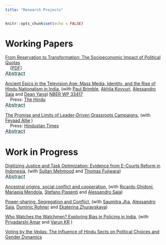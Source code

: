 ```yaml
---
title: "Research Projects"
---
```


```r
knitr::opts_chunk$set(echo = FALSE)
```

# Working Papers

[From Reservation to Transformation: The Socioeconomic Impact of Political Quotas](pdf/Reservation_to_Transformation.pdf)   <br />
&nbsp;&nbsp;&nbsp; [[PDF](pdf/Reservation_to_Transformation.pdf)]

<p style="margin-top: -15px">
    <button class="abstract-btn">Abstract</button>
</p>
<div class="abstract-content">
The role of affirmative action policies in promoting socio-economic mobility remains a subject of intense global debate, with countries implementing varying strategies to address historical inequalities. This study leverages India's 2008 delimitation exercise as a natural experiment to assess the impact of political quotas for Scheduled Castes (SCs) on local socio-economic outcomes, focusing specifically on SC outcomes within villages rather than solely village-level metrics. We find that SC reservations substantially increase SC student enrollment, particularly in prestigious schools, and foster entrepreneurial activity, as evidenced by growth in both the number and size of SC-owned firms. Additionally, quotas facilitate SCs' entry into higher-status occupations, helping to erode entrenched caste-based occupational barriers. These effects are driven by greater access to formal institutional funding for SC-owned firms and improvements in the quality of politicians elected under the quota system. Improvements at the village level, including infrastructure enhancements and increased economic activity, further support these outcomes. Notably, the observed gains persist even after villages lose reserved status, underscoring the long-term benefits of these policies. Our findings contribute to global discourse on affirmative action, suggesting that targeted, well-implemented quotas can yield sustained social and economic mobility for marginalized groups. With India's next delimitation scheduled post-2026, this research provides critical insights for policymakers worldwide who are seeking effective strategies to address inequality and social stratification.
</div>


[Ancient Epics in the Television Age: Mass Media, Identity, and the Rise of Hindu Nationalism in India](pdf/Ramayan.pdf), (with [Paul Brimble](https://pbrimble.github.io/), [Akhila Kovvuri](https://vpge.stanford.edu/people/akhila-kovvuri), [Alessandro Saia](https://sites.google.com/site/asaia9585/alessandro-saia) and [Dean Yang](https://deanyang-econ.github.io/deanyang/)) [NBER WP 33417](https://www.nber.org/system/files/working_papers/w33417/w33417.pdf)  <br />
&nbsp;&nbsp;&nbsp; Press: [The Hindu](https://www.thehindu.com/society/how-the-ramayan-tv-show-helped-shape-a-singular-nationwide-hindu-identity/article69202807.ece)

<p style="margin-top: -15px">
    <button class="abstract-btn">Abstract</button>
</p>
<div class="abstract-content">
The growing prominence of Hindu nationalism, known as "Hindutva," in India has garnered significant attention for its impact on politics and society, particularly its adverse effects on minority communities. However, the Hindu identity was not always a monolithic and political one. This study explores the potential role of a Hindu mythological show, "Ramayana," which aired on the solely available TV channel in India during 1987-88, in shaping the Hindutva identity primarily on the increasing salience of religious identity in people's political, social, and personal lives. We proxy for exposure to this show using location and television transmitters obtained from archival data and use signal propagation modelling based on irregular terrain to measure signal strength. Examining political and social manifestations of identity, we find that exposure to the TV show is associated with increased electoral success for right-wing Hindu nationalist parties, heightened tensions between Hindus and Muslims, and a decrease in the number of schools affiliated with the significant far-right Hindu nationalist organization. Our next steps involve investigating the impact on personal expressions of identity, such as child naming practices and dietary choices influenced by religious taboos.</div>


[The Promise and Limits of Leader-Driven Grassroots Campaigns](pdf/bharat_jodo_yatra.pdf), (with [Feyaad Allie](https://www.feyaadallie.com/) )  <br />
&nbsp;&nbsp;&nbsp; Press: [Hindustan Times](https://www.hindustantimes.com/india-news/bharat-jodo-yatra-boosts-congress-strike-rate-and-vote-share-in-karnataka-elections-101684006733079.html)

<p style="margin-top: -15px">
    <button class="abstract-btn">Abstract</button>
</p>
<div class="abstract-content">
Opposition parties across contexts have struggled against populist parties at the ballot box. Populist parties often brand the opposition as elite and out of touch with citizens. Over time, as populists amass power, they can further tilt electoral politics in their direction. How can the opposition respond? We examine the opposition’s use of leader-driven grassroots campaigns as an electoral strategy against populists. These campaigns directly address the unique weaknesses that the opposition faces against populists by reaching voters directly and improving the party’s image. We analyze the electoral impact of these efforts by studying the Indian National Congress leader Rahul Gandhi’s 150-day grassroots march, the Bharat Jodo Yatra. Using newly collected state and national election data and a difference-in-differences design, we find that the yatra improved Congress’s electoral performance; however, in a spatially and temporally limited way. Interview and descriptive evidence explains how these campaigns help the opposition party change their narrative against populists and an original phone survey of 3500 voters reveals that those who directly participated in the grassroots campaign experienced longer-term positive impacts. Taken together, the findings highlight both the potential and the constraints of leader-driven grassroots campaigns as a strategy for opposition parties facing powerful populist incumbents.
</div>

# Work in Progress

[Digitizing Justice and Task Optimization: Evidence from E-Courts Reform in Indonesia](), (with [Sultan Mehmood](https://sites.google.com/view/sultan-mehmood/home) and [Thomas Fujiwara](https://sites.google.com/view/tfujiwara/home)) 


<p style="margin-top: -15px">
    <button class="abstract-btn">Abstract</button>
</p>
<div class="abstract-content">
This paper examines the transformative impact of technological reform in the Indonesian justice system. Our analysis exploits the timing of the subdistrict-level reform, combined with detailed case-level microdata, to examine how this change reshaped court efficiency, enhanced decision quality, and influenced the functioning of the broader judicial system. The reform introduced e-filing, e-payments, and virtual hearings for civil cases but not for criminal cases. This distinction creates a natural experiment that enables us to implement a triple-difference empirical strategy, leveraging variation across case types, within courts, and over time. Our results show that the reform led to a significant six-day or 10\%, reduction in case delays without compromising the quality of judicial deliberations. Indicators of decision quality, including the appeals and reversals in higher courts, show significant improvement. A textual analysis of judgments suggests no increase in procedural shortcuts and a 10\% increase in factual references per page, indicating a potential improvement in decision-making quality. Efficiency gains extended to untreated higher courts. An analysis of mechanisms suggests how the reform reallocated judicial effort: low-complexity cases involving straightforward documentation changes are now processed more efficiently, freeing judges to dedicate greater attention to more complex disputes, such as marital disputes. Our findings, utilizing the universe of court records from Indonesia, the fourth most populous nation globally, underscore the potential of digital reforms—a lesson relevant to judicial systems worldwide—in reducing systemic case delays and enabling judges to optimize their efforts across cases of varying complexity.
</div>


[Ancestral origins, social conflict and cooperation](), (with [Ricardo Ghidoni](https://sites.google.com/site/riccardoghidoni/), [Mariapia Mendola](https://sites.google.com/site/mariapiamendola/), [Stefano Piasenti](https://sites.google.com/view/stefanopiasenti/home-page) and [Alessandro Saia](https://sites.google.com/site/asaia9585/alessandro-saia)) 




[Power-sharing, Segregation and Conflict](), (with [Saumitra Jha](https://gsb-faculty.stanford.edu/saumitra-jha/), [Alessandro Saia](https://sites.google.com/site/asaia9585/alessandro-saia), [Dominic Rohner](https://sites.google.com/site/dprohner/) and [Ekaterina Zhuravskaya](https://www.parisschoolofeconomics.com/zhuravskaya-ekaterina/))


[Who Watches the Watchmen? Exploring Bias in Policing in India](), (with [Priyadarshi Amar](https://priyadarshiamar.github.io/) and [Varun KR](https://www.varun-kr.com/) ) 

[Voting by the Vedas: The Influence of Hindu Sects on Political Choices and Gender Dynamics]()



<style>
/* Style the abstract button to look like a hyperlink */
.abstract-btn {
    color: rgba(0, 49, 60, 1); /* Default hyperlink color */
    cursor: pointer; /* Pointer/hand icon */
    text-decoration: underline !important; /* Underline text */
    font-size: 16px; /* Font size */
    background: none; /* No background */
    border: none; /* No border */
    padding: 0; /* No padding */
    font-family: inherit; /* Inherit font settings */
    display: inline-block; /* Add this line */
    text-decoration-style: solid !important; /* Set underline style */
    text-decoration-color: rgba(150, 150, 150, 1) !important; /* Light grey color for underline */
}


/* Change text color on hover */
.abstract-btn:hover {
    color: rgba(0, 49, 60, 0.4); /* Hover color */
    text-decoration: underline; /* Ensure underline on hover */
}

/* Style the abstract content */
.abstract-content {
    margin-top: 10px; /* Some space above the abstract content */
    padding: 10px; /* Some padding */
    border: none; /* Remove border */
    background-color: transparent; /* Remove background color */
    font-size: 14px; /* Adjust the font size to your preference */
    display: none; /* Hide the abstract content initially */
    text-align: justify; /* Justify the text */
}
</style>
<script>
document.addEventListener('DOMContentLoaded', function() {
    var buttons = document.querySelectorAll('.abstract-btn');
    buttons.forEach(function(button) {
        button.addEventListener('click', function() {
            var abstract = button.parentElement.nextElementSibling;
            if (abstract.style.display === 'none' || abstract.style.display === '') {
                abstract.style.display = 'block';
            } else {
                abstract.style.display = 'none';
            }
        });
    });
});
</script>